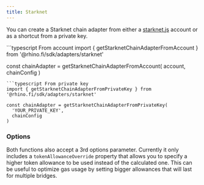```yaml
---
title: Starknet
---
```


You can create a Starknet chain adapter from either a [starknet.js](https://www.npmjs.com/package/starknet) account or as a shortcut from a private key.

<CodeGroup>
```typescript From account
import { getStarknetChainAdapterFromAccount } from '@rhino.fi/sdk/adapters/starknet'

const chainAdapter = getStarknetChainAdapterFromAccount(
  account,
  chainConfig
)
```
```typescript From private key
import { getStarknetChainAdapterFromPrivateKey } from '@rhino.fi/sdk/adapters/starknet'

const chainAdapter = getStarknetChainAdapterFromPrivateKey(
  'YOUR_PRIVATE_KEY',
  chainConfig
)
```
</CodeGroup>

### Options

Both functions also accept a 3rd options parameter. Currently it only includes a `tokenAllowanceOverride` property that allows you to specify a higher token allowance to be used instead of the calculated one. This can be useful to optimize gas usage by setting bigger allowances that will last for multiple bridges.
